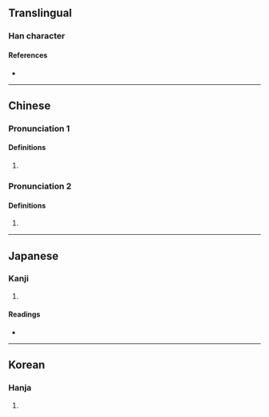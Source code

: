 {{character info/new}}
==Translingual==

===Han character===
{{Han char|rn=9|rad=人|as=08|sn=10|four=23211|canj=OJCM|ids=⿰亻空}}

====References====
* {{Han ref|kx=0108.160|dkj=00787|dj=0231.060|hdz=10184.050|uh=5025|ud=20517|bh=ADC3|bd=44483}}

----

==Chinese==
{{zh-forms}}

===Pronunciation 1===
{{zh-pron
|m=kōng
|c=hung1
|mc=1
|oc=1
}}

====Definitions====
{{zh-hanzi}}

# {{zh-only|倥侗}}

===Pronunciation 2===
{{zh-pron
|m=kǒng
|c=hung2
|mc=2+3
|oc=2+3
}}

====Definitions====
{{zh-hanzi}}

# {{zh-only|倥傯}}

----

==Japanese==

===Kanji===
{{ja-kanji|grade=|rs=人08}}

# {{defn|lang=ja|sort=人08}}

====Readings====
* {{ja-readings
|goon=くう
|kanon=こう
|kun=ぬか-る
}}

----

==Korean==

===Hanja===
{{ko-hanja|hangeul=공|rv=gong|mr=kong}}

# {{defn|lang=ko|sort=人08}}